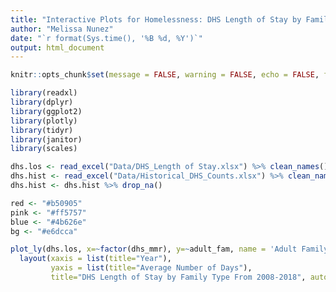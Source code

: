 ```yaml
---
title: "Interactive Plots for Homelessness: DHS Length of Stay by Family Type From 2008-2018"
author: "Melissa Nunez"
date: "`r format(Sys.time(), '%B %d, %Y')`"
output: html_document
---
```



```r
knitr::opts_chunk$set(message = FALSE, warning = FALSE, echo = FALSE, fig.align="left")
```


```r
library(readxl)
library(dplyr)
library(ggplot2)
library(plotly)
library(tidyr)
library(janitor)
library(scales)

dhs.los <- read_excel("Data/DHS_Length of Stay.xlsx") %>% clean_names()
dhs.hist <- read_excel("Data/Historical_DHS_Counts.xlsx") %>% clean_names()
dhs.hist <- dhs.hist %>% drop_na() 

red <- "#b50905"
pink <- "#ff5757"
blue <- "#4b626e"
bg <- "#e6dcca"
```


```r
plot_ly(dhs.los, x=~factor(dhs_mmr), y=~adult_fam, name = 'Adult Family', type="scatter", mode="lines+markers", hoverinfo="text", text=~paste(adult_fam, "Days"), color = I(red)) %>% add_trace(y=~fam_w_child, name = 'Families With Children', mode="lines+markers", hoverinfo="text", text=~paste(fam_w_child, "Days"), color = I(pink)) %>% add_trace(y=~single_adults, name = "Single Adults", mode="lines+markers", hoverinfo="text", text=~paste(single_adults, "Days"), color = I(blue)) %>%
  layout(xaxis = list(title="Year"),
         yaxis = list(title="Average Number of Days"),
         title="DHS Length of Stay by Family Type From 2008-2018", autosize = F, width = 1000, height = 500)
```


